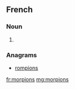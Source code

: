 ==French==

===Noun===
{{head|fr|g=m-p}}

# {{plural of|morpion|lang=fr}}

===Anagrams===
* [[rompions#French|rompions]]

[[fr:morpions]]
[[mg:morpions]]